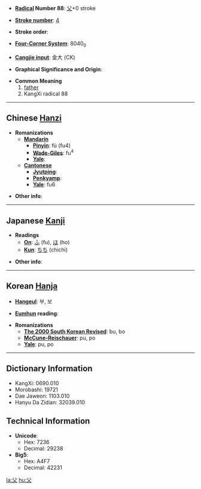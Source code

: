 * '''[[Wiktionary:Chinese radical index| Radical]] Number 88''': [[Wiktionary:Chinese radical index 父|父]]+0 stroke

* '''[[Wiktionary:Chinese total strokes index|Stroke number]]''': [[Wiktionary:Chinese total strokes index 4|4]]

* '''Stroke order''': 

* '''[[Wiktionary:Chinese four corner index|Four-Corner System]]''': 8040<sub>0</sub>

* '''[[Wiktionary:Chinese Cangjie index|Cangjie input]]''': 金大 (CK)

* '''Graphical Significance and Origin''': 

* '''Common Meaning'''
*#[[father]]
*# KangXi radical 88


----

== Chinese [[Hanzi]] ==

* '''Romanizations'''
** '''[[Mandarin]]'''
*** '''[[Pinyin]]''': fù (fu4)
*** '''[[Wade-Giles]]''': fu<sup>4</sup>
*** '''[[Yale]]''': 
** '''[[Cantonese]]'''
*** '''[[Jyutping]]''':
*** '''[[Penkyamp]]''': 
*** '''[[Yale]]''': fu6

* '''Other info''': 

----

== Japanese [[Kanji]] ==

* '''Readings'''
** '''[[On]]''': [[ふ]] (fu), [[ほ]] (ho)
** '''[[Kun]]''': [[ちち]] (chichi)

* '''Other info''':  

----

== Korean [[Hanja]] ==

* '''[[Hangeul]]''': 부, 보

* '''[[Eumhun]] reading''': 

* '''Romanizations'''
** '''[[The 2000 South Korean Revised Romanization|The 2000 South Korean Revised]]''': bu, bo
** '''[[McCune-Reischauer]]''': pu, po
** '''[[Yale]]''': pu, po

----

== Dictionary Information ==

* KangXi: 0690.010
* Morobashi: 19721
* Dae Jaweon: 1103.010
* Hanyu Da Zidian: 32039.010

== Technical Information ==

* '''Unicode''':
** Hex: 7236
** Decimal: 29238
* '''Big5''':
** Hex: A4F7
** Decimal: 42231

[[la:父]]
[[hu:父]]